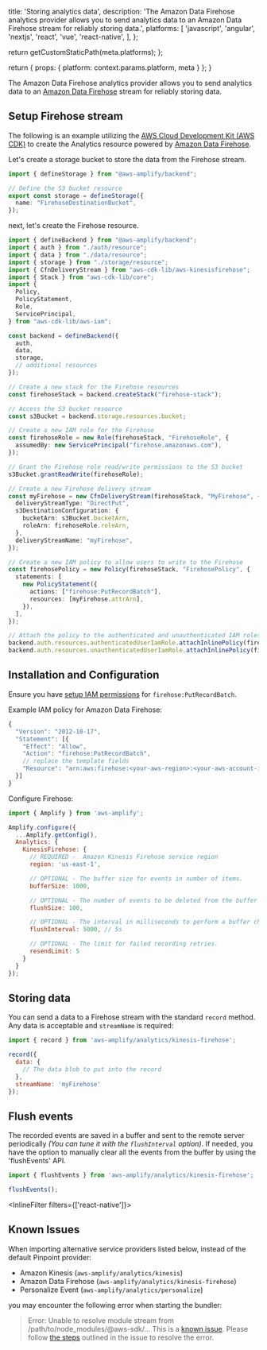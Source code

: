 
  title: 'Storing analytics data',
  description: 'The Amazon Data Firehose analytics provider allows you to send analytics data to an Amazon Data Firehose stream for reliably storing data.',
  platforms: [
    'javascript',
    'angular',
    'nextjs',
    'react',
    'vue',
    'react-native',
  ],
};

  return getCustomStaticPath(meta.platforms);
};

  return {
    props: {
      platform: context.params.platform,
      meta
    }
  };
}

The Amazon Data Firehose analytics provider allows you to send analytics data to an [Amazon Data Firehose](https://aws.amazon.com/firehose/) stream for reliably storing data.

## Setup Firehose stream

The following is an example utilizing the [AWS Cloud Development Kit (AWS CDK)](https://docs.aws.amazon.com/cdk/latest/guide/home.html) to create the Analytics resource powered by [Amazon Data Firehose](https://aws.amazon.com/firehose/).

Let's create a storage bucket to store the data from the Firehose stream.

```ts title="amplify/storage/resource.ts"
import { defineStorage } from "@aws-amplify/backend";

// Define the S3 bucket resource
export const storage = defineStorage({
  name: "FirehoseDestinationBucket",
});

```

next, let's create the Firehose resource.

```ts title="amplify/backend.ts"
import { defineBackend } from "@aws-amplify/backend";
import { auth } from "./auth/resource";
import { data } from "./data/resource";
import { storage } from "./storage/resource";
import { CfnDeliveryStream } from "aws-cdk-lib/aws-kinesisfirehose";
import { Stack } from "aws-cdk-lib/core";
import {
  Policy,
  PolicyStatement,
  Role,
  ServicePrincipal,
} from "aws-cdk-lib/aws-iam";

const backend = defineBackend({
  auth, 
  data,
  storage,
  // additional resources 
});

// Create a new stack for the Firehose resources
const firehoseStack = backend.createStack("firehose-stack");

// Access the S3 bucket resource
const s3Bucket = backend.storage.resources.bucket;

// Create a new IAM role for the Firehose
const firehoseRole = new Role(firehoseStack, "FirehoseRole", {
  assumedBy: new ServicePrincipal("firehose.amazonaws.com"),
});

// Grant the Firehose role read/write permissions to the S3 bucket
s3Bucket.grantReadWrite(firehoseRole);

// Create a new Firehose delivery stream
const myFirehose = new CfnDeliveryStream(firehoseStack, "MyFirehose", {
  deliveryStreamType: "DirectPut",
  s3DestinationConfiguration: {
    bucketArn: s3Bucket.bucketArn,
    roleArn: firehoseRole.roleArn,
  },
  deliveryStreamName: "myFirehose",
});

// Create a new IAM policy to allow users to write to the Firehose
const firehosePolicy = new Policy(firehoseStack, "FirehosePolicy", {
  statements: [
    new PolicyStatement({
      actions: ["firehose:PutRecordBatch"],
      resources: [myFirehose.attrArn],
    }),
  ],
});

// Attach the policy to the authenticated and unauthenticated IAM roles
backend.auth.resources.authenticatedUserIamRole.attachInlinePolicy(firehosePolicy);
backend.auth.resources.unauthenticatedUserIamRole.attachInlinePolicy(firehosePolicy);
```

## Installation and Configuration

Ensure you have [setup IAM permissions](https://docs.aws.amazon.com/firehose/latest/dev/controlling-access.html) for `firehose:PutRecordBatch`.

Example IAM policy for Amazon Data Firehose:

```javascript
{
  "Version": "2012-10-17",
  "Statement": [{
    "Effect": "Allow",
    "Action": "firehose:PutRecordBatch",
    // replace the template fields
    "Resource": "arn:aws:firehose:<your-aws-region>:<your-aws-account-id>:deliverystream/<your-stream-name>"
  }]
}
```

Configure Firehose:

```javascript title="src/index.js"
import { Amplify } from 'aws-amplify';

Amplify.configure({
  ...Amplify.getConfig(),
  Analytics: {
    KinesisFirehose: {
      // REQUIRED -  Amazon Kinesis Firehose service region
      region: 'us-east-1',

      // OPTIONAL - The buffer size for events in number of items.
      bufferSize: 1000,

      // OPTIONAL - The number of events to be deleted from the buffer when flushed.
      flushSize: 100,

      // OPTIONAL - The interval in milliseconds to perform a buffer check and flush if necessary.
      flushInterval: 5000, // 5s

      // OPTIONAL - The limit for failed recording retries.
      resendLimit: 5
    }
  }
});
```

## Storing data

You can send a data to a Firehose stream with the standard `record` method. Any data is acceptable and `streamName` is required:

```javascript title="src/index.js"
import { record } from 'aws-amplify/analytics/kinesis-firehose';

record({
  data: {
    // The data blob to put into the record
  },
  streamName: 'myFirehose'
});
```

## Flush events
The recorded events are saved in a buffer and sent to the remote server periodically *(You can tune it with the `flushInterval` option)*. If needed, you have the option to manually clear all the events from the buffer by using the 'flushEvents' API.

```javascript title="src/index.js"
import { flushEvents } from 'aws-amplify/analytics/kinesis-firehose';

flushEvents();
```

<InlineFilter filters={['react-native']}>

## Known Issues

When importing alternative service providers listed below, instead of the default Pinpoint provider:

- Amazon Kinesis (`aws-amplify/analytics/kinesis`)
- Amazon Data Firehose (`aws-amplify/analytics/kinesis-firehose`)
- Personalize Event (`aws-amplify/analytics/personalize`)

you may encounter the following error when starting the bundler:

> Error: Unable to resolve module stream from /path/to/node_modules/@aws-sdk/... This is a [known issue](https://github.com/aws/aws-sdk-js-v3/issues/4877). Please follow [the steps](https://github.com/aws/aws-sdk-js-v3/issues/4877#issuecomment-1656007484) outlined in the issue to resolve the error.

</InlineFilter>
